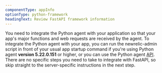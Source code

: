 ```yaml
---
componentType: appInfo
optionType: python-framework
headingText: Review FastAPI framework information
---
```


You need to integrate the Python agent with your application so that your app's major functions and web requests are received by the agent. To integrate the Python agent with your app, you can run the newrelic-admin script in front of your usual app startup command if you're using Python agent **version 5.22.0.151** or higher, or you can use the Python agent [API](/docs/apm/agents/python-agent/python-agent-api/guide-using-python-agent-api/). There are no specific steps you need to take to integrate with FastAPI, so skip straight to the server-specific instructions in the next step.
